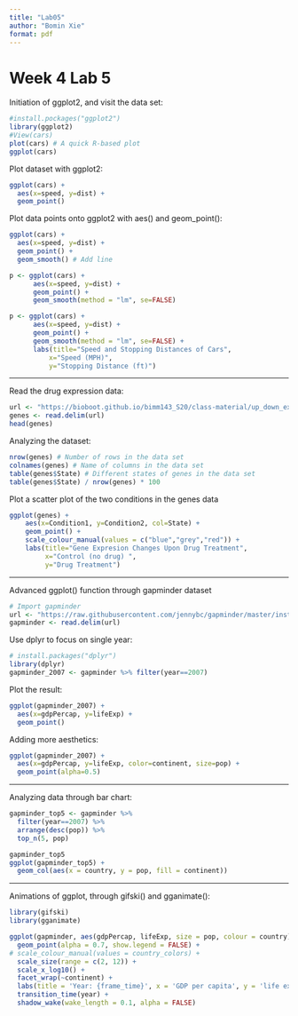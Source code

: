```yaml
---
title: "Lab05"
author: "Bomin Xie"
format: pdf
---
```


# Week 4 Lab 5

Initiation of ggplot2, and visit the data set:

```r
#install.pockages("ggplot2")
library(ggplot2)
#View(cars)
plot(cars) # A quick R-based plot
ggplot(cars)
```

Plot dataset with ggplot2:

```r
ggplot(cars) +
  aes(x=speed, y=dist) +
  geom_point()
```

Plot data points onto ggplot2 with aes() and geom_point():

```r
ggplot(cars) +
  aes(x=speed, y=dist) +
  geom_point() +
  geom_smooth() # Add line
```

```r
p <- ggplot(cars) +
      aes(x=speed, y=dist) +
      geom_point() +
      geom_smooth(method = "lm", se=FALSE) 
```

```r
p <- ggplot(cars) +
      aes(x=speed, y=dist) +
      geom_point() +
      geom_smooth(method = "lm", se=FALSE) +
      labs(title="Speed and Stopping Distances of Cars",
          x="Speed (MPH)", 
          y="Stopping Distance (ft)")
```

------------------------------------------------------------------------

Read the drug expression data:

```r
url <- "https://bioboot.github.io/bimm143_S20/class-material/up_down_expression.txt"
genes <- read.delim(url)
head(genes)
```

Analyzing the dataset:

```r
nrow(genes) # Number of rows in the data set
colnames(genes) # Name of columns in the data set
table(genes$State) # Different states of genes in the data set
table(genes$State) / nrow(genes) * 100
```

Plot a scatter plot of the two conditions in the genes data

```r
ggplot(genes) + 
    aes(x=Condition1, y=Condition2, col=State) +
    geom_point() +
    scale_colour_manual(values = c("blue","grey","red")) +
    labs(title="Gene Expresion Changes Upon Drug Treatment",
         x="Control (no drug) ",
         y="Drug Treatment")
```

---

Advanced ggplot() function through gapminder dataset

```r
# Import gapminder
url <- "https://raw.githubusercontent.com/jennybc/gapminder/master/inst/extdata/gapminder.tsv"
gapminder <- read.delim(url)
```

Use dplyr to focus on single year:

```r
# install.packages("dplyr") 
library(dplyr)
gapminder_2007 <- gapminder %>% filter(year==2007)
```

Plot the result:

```r
ggplot(gapminder_2007) +
  aes(x=gdpPercap, y=lifeExp) +
  geom_point()
```

Adding more aesthetics:

```r
ggplot(gapminder_2007) +
  aes(x=gdpPercap, y=lifeExp, color=continent, size=pop) +
  geom_point(alpha=0.5)
```

---

Analyzing data through bar chart:

```r
gapminder_top5 <- gapminder %>% 
  filter(year==2007) %>% 
  arrange(desc(pop)) %>% 
  top_n(5, pop)

gapminder_top5
ggplot(gapminder_top5) + 
  geom_col(aes(x = country, y = pop, fill = continent))
```

---

Animations of ggplot, through gifski() and gganimate():

```r
library(gifski)
library(gganimate)

ggplot(gapminder, aes(gdpPercap, lifeExp, size = pop, colour = country)) +
  geom_point(alpha = 0.7, show.legend = FALSE) +
# scale_colour_manual(values = country_colors) +
  scale_size(range = c(2, 12)) +
  scale_x_log10() +
  facet_wrap(~continent) +
  labs(title = 'Year: {frame_time}', x = 'GDP per capita', y = 'life expectancy') +
  transition_time(year) +
  shadow_wake(wake_length = 0.1, alpha = FALSE)
```

